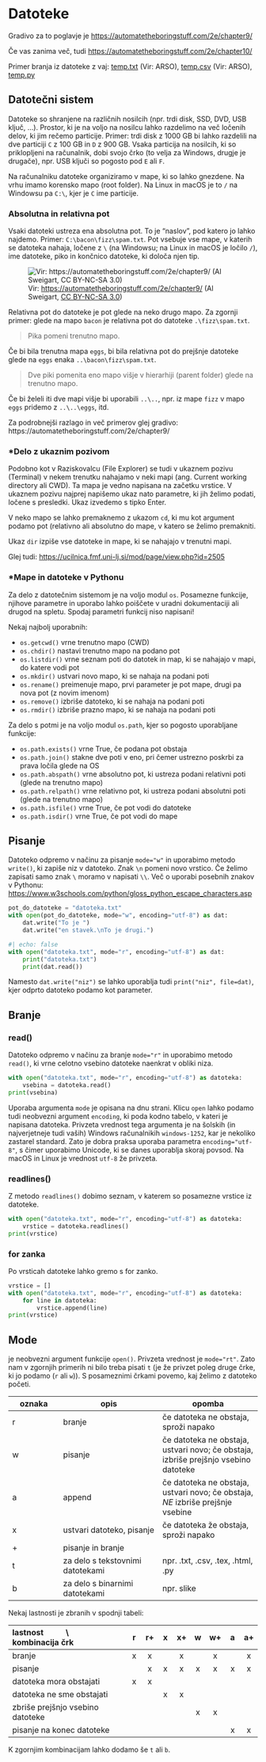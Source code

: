 # Datoteke

Gradivo za to poglavje je
<https://automatetheboringstuff.com/2e/chapter9/>

Če vas zanima več, tudi
<https://automatetheboringstuff.com/2e/chapter10/>

Primer branja iz datoteke z vaj:
[temp.txt](https://storage.rokuk.org/python/temp.txt) (Vir: ARSO),
[temp.csv](https://storage.rokuk.org/python/temp.csv) (Vir: ARSO),
[temp.py](https://storage.rokuk.org/python/temp.py)

## Datotečni sistem

Datoteke so shranjene na različnih nosilcih (npr. trdi disk, SSD, DVD,
USB ključ, ...). Prostor, ki je na voljo na nosilcu lahko razdelimo na
več ločenih delov, ki jim rečemo particije. Primer: trdi disk z 1000 GB
bi lahko razdelili na dve particiji `C` z 100 GB in `D` z 900 GB. Vsaka
particija na nosilcih, ki so priklopljeni na računalnik, dobi svojo črko
(to velja za Windows, drugje je drugače), npr. USB ključi so pogosto pod
`E` ali `F`.

Na računalniku datoteke organiziramo v mape, ki so lahko gnezdene. Na
vrhu imamo korensko mapo (root folder). Na Linux in macOS je to `/` na
Windowsu pa `C:\`, kjer je `C` ime particije.

### Absolutna in relativna pot

Vsaki datoteki ustreza ena absolutna pot. To je "naslov", pod katero jo
lahko najdemo. Primer: `C:\bacon\fizz\spam.txt`. Pot vsebuje vse mape, v
katerih se datoteka nahaja, ločene z `\` (na Windowsu; na Linux in macOS
je ločilo `/`), ime datoteke, piko in končnico datoteke, ki določa njen
tip.

![Vir: <https://automatetheboringstuff.com/2e/chapter9/> (Al Sweigart,
[CC BY-NC-SA
3.0](https://creativecommons.org/licenses/by-nc-sa/3.0/))](./images/paths.jpeg "Primer absolutnih in relativnih poti")

Relativna pot do datoteke je pot glede na neko drugo mapo. Za zgornji
primer: glede na mapo `bacon` je relativna pot do datoteke
`.\fizz\spam.txt`.

> Pika pomeni trenutno mapo.

Če bi bila trenutna mapa `eggs`, bi bila relativna pot do prejšnje
datoteke glede na `eggs` enaka `..\bacon\fizz\spam.txt`.

> Dve piki pomenita eno mapo višje v hierarhiji (parent folder) glede na
> trenutno mapo.

Če bi želeli iti dve mapi višje bi uporabili `..\..`, npr. iz mape
`fizz` v mapo `eggs` pridemo z `..\..\eggs`, itd.

Za podrobnejši razlago in več primerov glej gradivo:
https://automatetheboringstuff.com/2e/chapter9/

### *Delo z ukaznim pozivom

Podobno kot v Raziskovalcu (File Explorer) se tudi v ukaznem pozivu
(Terminal) v nekem trenutku nahajamo v neki mapi (ang. Current working
directory ali CWD). Ta mapa je vedno napisana na začetku vrstice. V
ukaznem pozivu najprej napišemo ukaz nato parametre, ki jih želimo
podati, ločene s presledki. Ukaz izvedemo s tipko Enter.

V neko mapo se lahko premaknemo z ukazom `cd`, ki mu kot argument podamo
pot (relativno ali absolutno do mape, v katero se želimo premakniti.

Ukaz `dir` izpiše vse datoteke in mape, ki se nahajajo v trenutni mapi.

Glej tudi: <https://ucilnica.fmf.uni-lj.si/mod/page/view.php?id=2505>

### *Mape in datoteke v Pythonu

Za delo z datotečnim sistemom je na voljo modul `os`. Posamezne
funkcije, njihove parametre in uporabo lahko poiščete v uradni
dokumentaciji ali drugod na spletu. Spodaj parametri funkcij niso
napisani!

Nekaj najbolj uporabnih:

-   `os.getcwd()` vrne trenutno mapo (CWD)
-   `os.chdir()` nastavi trenutno mapo na podano pot
-   `os.listdir()` vrne seznam poti do datotek in map, ki se nahajajo v
    mapi, do katere vodi pot
-   `os.mkdir()` ustvari novo mapo, ki se nahaja na podani poti
-   `os.rename()` preimenuje mapo, prvi parameter je pot mape, drugi pa
    nova pot (z novim imenom)
-   `os.remove()` izbriše datoteko, ki se nahaja na podani poti
-   `os.rmdir()` izbriše prazno mapo, ki se nahaja na podani poti

Za delo s potmi je na voljo modul `os.path`, kjer so pogosto
uporabljane funkcije:

-   `os.path.exists()` vrne True, če podana pot obstaja
-   `os.path.join()` stakne dve poti v eno, pri čemer ustrezno poskrbi
    za prava ločila glede na OS
-   `os.path.abspath()` vrne absolutno pot, ki ustreza podani relativni
    poti (glede na trenutno mapo)
-   `os.path.relpath()` vrne relativno pot, ki ustreza podani absolutni
    poti (glede na trenutno mapo)
-   `os.path.isfile()` vrne True, če pot vodi do datoteke
-   `os.path.isdir()` vrne True, če pot vodi do mape

## Pisanje

Datoteko odpremo v načinu za pisanje `mode="w"` in uporabimo metodo 
`write()`, ki zapiše niz v datoteko. Znak `\n` pomeni novo vrstico. Če
želimo zapisati samo znak `\` moramo v napisati `\\`. Več o uporabi posebnih znakov v Pythonu:
<https://www.w3schools.com/python/gloss_python_escape_characters.asp>

```python
pot_do_datoteke = "datoteka.txt"
with open(pot_do_datoteke, mode="w", encoding="utf-8") as dat:
    dat.write("To je ")
    dat.write("en stavek.\nTo je drugi.")
```

```python
#| echo: false
with open("datoteka.txt", mode="r", encoding="utf-8") as dat:
    print("datoteka.txt")
    print(dat.read())
```

Namesto `dat.write("niz")` se lahko uporablja tudi
`print("niz", file=dat)`, kjer odprto datoteko podamo kot parameter.

## Branje

### read()

Datoteko odpremo v načinu za branje `mode="r"` in uporabimo metodo
`read()`, ki vrne celotno vsebino datoteke naenkrat v obliki niza.

```python
with open("datoteka.txt", mode="r", encoding="utf-8") as datoteka:
    vsebina = datoteka.read()
print(vsebina)
```

Uporaba argumenta `mode` je opisana na dnu strani. Klicu `open` lahko
podamo tudi neobvezni argument `encoding`, ki poda kodno tabelo, v
kateri je napisana datoteka. Privzeta vrednost tega argumenta je na
šolskih (in najverjetneje tudi vaših) Windows računalnikih
`windows-1252`, kar je nekoliko zastarel standard. Zato je dobra praksa
uporaba parametra `encoding="utf-8"`, s čimer uporabimo Unicode, ki se
danes uporablja skoraj povsod. Na macOS in Linux je vrednost `utf-8` že
privzeta.

### readlines()

Z metodo `readlines()` dobimo seznam, v katerem so posamezne vrstice iz
datoteke.

```python
with open("datoteka.txt", mode="r", encoding="utf-8") as datoteka:
    vrstice = datoteka.readlines()
print(vrstice)
```

### for zanka

Po vrsticah datoteke lahko gremo s for zanko.

```python
vrstice = []
with open("datoteka.txt", mode="r", encoding="utf-8") as datoteka:
    for line in datoteka:
        vrstice.append(line)
print(vrstice)
```

## Mode

je neobvezni argument funkcije `open()`. Privzeta vrednost je
`mode="rt"`. Zato nam v zgornjih primerih ni bilo treba pisati `t` (je
že privzet poleg druge črke, ki jo podamo (`r` ali `w`)). S posameznimi
črkami povemo, kaj želimo z datoteko početi.

| oznaka | opis                             | opomba                                                                              |
|---------------|-----------------------------|-----------------------------|
| r      | branje                           | če datoteka ne obstaja, sproži napako                                               |
| w      | pisanje                          | če datoteka ne obstaja, ustvari novo; če obstaja, izbriše prejšnjo vsebino datoteke |
| a      | append                           | če datoteka ne obstaja, ustvari novo; če obstaja, *NE* izbriše prejšnje vsebine     |
| x      | ustvari datoteko, pisanje        | če datoteka že obstaja, sproži napako                                               |
| \+     | pisanje in branje                |                                                                                     |
| t      | za delo s tekstovnimi datotekami | npr. .txt, .csv, .tex, .html, .py                                                   |
| b      | za delo s binarnimi datotekami   | npr. slike                                                                          |

Nekaj lastnosti je zbranih v spodnji tabeli:

| lastnost     \\     kombinacija črk |  r  | r+  |  x  | x+  |  w  | w+  |  a  | a+  |
|:------------------------------------|:---:|:---:|:---:|:---:|:---:|:---:|:---:|:---:|
| branje                              |  x  |  x  |     |  x  |     |  x  |     |  x  |
| pisanje                             |     |  x  |  x  |  x  |  x  |  x  |  x  |  x  |
| datoteka mora obstajati             |  x  |  x  |     |     |     |     |     |     |
| datoteka ne sme obstajati           |     |     |  x  |  x  |     |     |     |     |
| zbriše prejšnjo vsebino datoteke    |     |     |     |     |  x  |  x  |     |     |
| pisanje na konec datoteke           |     |     |     |     |     |     |  x  |  x  |

K zgornjim kombinacijam lahko dodamo še `t` ali `b`.
